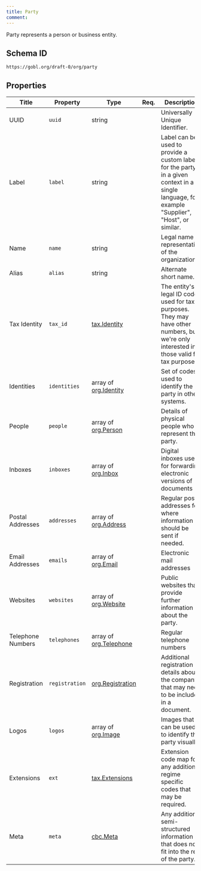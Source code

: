 ```yaml
---
title: Party
comment: 
---
```


Party represents a person or business entity.

## Schema ID

`https://gobl.org/draft-0/org/party`

## Properties

| Title             | Property       | Type                                             | Req. | Description                                                                                                                                    |
|-------------------|----------------|--------------------------------------------------|------|------------------------------------------------------------------------------------------------------------------------------------------------|
| UUID              | `uuid`         | string                                           |      | Universally Unique Identifier.                                                                                                                 |
| Label             | `label`        | string                                           |      | Label can be used to provide a custom label for the party in a given context in a single language, for example "Supplier", "Host", or similar. |
| Name              | `name`         | string                                           |      | Legal name or representation of the organization.                                                                                              |
| Alias             | `alias`        | string                                           |      | Alternate short name.                                                                                                                          |
| Tax Identity      | `tax_id`       | [tax.Identity](/draft-0/tax/identity)            |      | The entity's legal ID code used for tax purposes. They may have other numbers, but we're only interested in those valid for tax purposes.      |
| Identities        | `identities`   | array of [org.Identity](/draft-0/org/identity)   |      | Set of codes used to identify the party in other systems.                                                                                      |
| People            | `people`       | array of [org.Person](/draft-0/org/person)       |      | Details of physical people who represent the party.                                                                                            |
| Inboxes           | `inboxes`      | array of [org.Inbox](/draft-0/org/inbox)         |      | Digital inboxes used for forwarding electronic versions of documents                                                                           |
| Postal Addresses  | `addresses`    | array of [org.Address](/draft-0/org/address)     |      | Regular post addresses for where information should be sent if needed.                                                                         |
| Email Addresses   | `emails`       | array of [org.Email](/draft-0/org/email)         |      | Electronic mail addresses                                                                                                                      |
| Websites          | `websites`     | array of [org.Website](/draft-0/org/website)     |      | Public websites that provide further information about the party.                                                                              |
| Telephone Numbers | `telephones`   | array of [org.Telephone](/draft-0/org/telephone) |      | Regular telephone numbers                                                                                                                      |
| Registration      | `registration` | [org.Registration](/draft-0/org/registration)    |      | Additional registration details about the company that may need to be included in a document.                                                  |
| Logos             | `logos`        | array of [org.Image](/draft-0/org/image)         |      | Images that can be used to identify the party visually.                                                                                        |
| Extensions        | `ext`          | [tax.Extensions](/draft-0/tax/extensions)        |      | Extension code map for any additional regime specific codes that may be required.                                                              |
| Meta              | `meta`         | [cbc.Meta](/draft-0/cbc/meta)                    |      | Any additional semi-structured information that does not fit into the rest of the party.                                                       |

